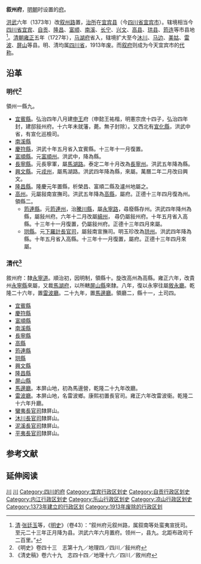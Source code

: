 '''叙州府'''，[[明朝|明朝]]时设置的[[府_(行政区划)|府]]。

[[洪武|洪武]]六年（1373年）改[[叙州路|叙州路]]置，[[治所|治所]]在[[宜宾县|宜宾县]]（今[[四川省|四川省]][[宜宾市|宜宾市]]）。辖境相当今[[四川省|四川省]][[宜宾市|宜宾]]、[[自贡市|自贡]]、[[隆昌县|隆昌]]、[[富顺县|富顺]]、[[南溪县|南溪]]、[[长宁县|长宁]]、[[兴文县|兴文]]、[[高县|高县]]、[[珙县|珙县]]、[[筠连县|筠连]]等市县地<ref>[[清|清]]·[[张廷玉|张廷玉]]等，《[[明史|明史]]》（卷43）：“叙州府元叙州路，属叙南等处蛮夷宣抚司。至元二十三年正月降为县。洪武六年六月置府。领州一，县九。北距布政司千二百里。”</ref>。[[清朝|清朝]][[雍正|雍正]]五年（1727年），[[马湖府|马湖府]]省入，辖境扩大至今[[沐川县|沐川]]、[[马边彝族自治县|马边]]、[[美姑县|美姑]]、[[雷波县|雷波]]、[[屏山县|屏山]]等县。明、清均属[[四川省|四川省]]，1913年废。而[[叙府|叙府]]则成为今天宜宾市的[[代称|代称]]。
== 沿革 ==
=== 明代<ref>《明史》卷四十三　志第十九／地理四／四川／敍州府</ref> ===
領州一縣九。
* [[宜賓縣|宜賓縣]]。弘治四年八月建[[申王|申王]]府（申懿王祐楷，明憲宗庶十四子，弘治四年封，建邸敍州府。十六年未就藩，薨。無子封除）。又西北有[[宣化縣|宣化縣]]，洪武中省，有宣化巡檢司。
* [[南溪縣|南溪縣]]
* [[慶符縣|慶符縣]]，洪武十年五月省入宜賓縣。十三年十一月復置。
* [[富順縣|富順縣]]。元[[富順州|富順州]]。洪武中，降為縣。
* [[長寧縣|長寧縣]]。元長寧軍，屬[[馬湖路|馬湖路]]。泰定二年十月改為[[長寧州|長寧州]]。洪武五年降為縣。
* [[興文縣|興文縣]]。元[[戎州|戎州]]，屬馬湖路。洪武四年降為縣，來屬。萬曆二年二月改曰興文。
* [[隆昌縣|隆昌縣]]。隆慶元年置縣，析榮昌、富順二縣及瀘州地屬之。
* [[高州|高州]]。元屬敍南宣撫司。洪武五年降為[[高縣|高縣]]，屬府。正德十三年四月復為州。領縣二。
** [[筠連縣|筠連縣]]。元[[筠連州|筠連州]]，治[[騰川縣|騰川縣]]，屬[[永寧路|永寧路]]，尋廢縣存州。洪武四年降州為縣，屬敍州府。六年十二月改屬[[綿州|綿州]]， 尋仍屬敍州府。十年五月省入高縣。十三年十一月復置，仍屬敍州府。正德十三年四月來屬。
** [[珙縣|珙縣]]。元[[下羅計長官司|下羅計長官司]]，屬敍南宣撫司。明玉珍改為[[珙州|珙州]]。洪武四年降為縣。十年五月省入高縣。十三年十一月復置，屬府。正德十三年四月來屬。

=== 清代<ref>《清史稿》卷六十九　志四十四／地理十六／四川／敘州府</ref> ===
敘州府：隸[[永寧道|永寧道]]。順治初，因明制，領縣十。旋改高州為高縣。雍正六年，改貴州[[永寧縣|永寧縣]]來屬，又裁[[馬湖府|馬湖府]]，以所轄[[屏山縣|屏山縣]]來隸。八年，復以永寧往屬[[敘永廳|敘永廳]]。乾隆二十六年，置[[雷波廳|雷波廳]]。二十九年，置[[馬邊廳|馬邊廳]]。領廳二，縣十一，土司四。
* [[宜賓縣|宜賓縣]]
* [[慶符縣|慶符縣]]
* [[富順縣|富順縣]]
* [[南溪縣|南溪縣]]
* [[長寧縣|長寧縣]]
* [[高縣|高縣]]
* [[筠連縣|筠連縣]]
* [[珙縣|珙縣]]
* [[興文縣|興文縣]]
* [[隆昌縣|隆昌縣]]
* [[屏山縣|屏山縣]]
* [[馬邊廳|馬邊廳]]。本屏山地，初為馬邊營，乾隆二十九年改廳。
* [[雷波廳|雷波廳]]。本屏山地，名雷波鄉。康熙初置長官司。雍正六年改雷波衞。乾隆二十六年升廳。
* [[蠻夷長官司|蠻夷長官司]]隸屏山。
* [[沐川長官司|沐川長官司]]隸屏山。 
* [[泥溪長官司|泥溪長官司]]隸屏山。
* [[平夷長官司|平夷長官司]]隸屏山。

==参考文献==
{{Reflist|30em}}

==延伸阅读==
{{Wikisource further reading}}

{{明朝行政区划|nocat}}
{{清朝四川省行政區劃|nocat}}
[[Category:明朝的府|川]]
[[Category:清朝的府|川]]
[[Category:四川的府|Category:四川的府]]
[[Category:宜宾行政区划史|Category:宜宾行政区划史]]
[[Category:自贡行政区划史|Category:自贡行政区划史]]
[[Category:内江行政区划史|Category:内江行政区划史]]
[[Category:乐山行政区划史|Category:乐山行政区划史]]
[[Category:凉山行政区划史|Category:凉山行政区划史]]
[[Category:1373年建立的行政区划|Category:1373年建立的行政区划]]
[[Category:1913年废除的行政区划|Category:1913年废除的行政区划]]